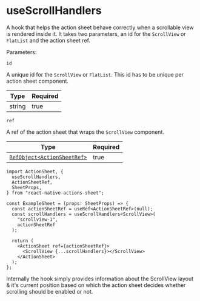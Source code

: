 
# useScrollHandlers

A hook that helps the action sheet behave correctly when a scrollable view is rendered inside it. It takes two parameters, an id for the `ScrollView` or `FlatList` and the action sheet ref.

Parameters:

`id`

A unique id for the `ScrollView` or `FlatList`. This id has to be unique per action sheet component.

| Type   | Required |
| ------ | -------- |
| string | true     |

`ref`

A ref of the action sheet that wraps the `ScrollView` component.

| Type                                                     | Required |
| -------------------------------------------------------- | -------- |
| [`RefObject<ActionSheetRef>`](/reference/actionsheetref) | true     |

```tsx
import ActionSheet, {
  useScrollHandlers,
  ActionSheetRef,
  SheetProps,
} from "react-native-actions-sheet";

const ExampleSheet = (props: SheetProps) => {
  const actionSheetRef = useRef<ActionSheetRef>(null);
  const scrollHandlers = useScrollHandlers<ScrollView>(
    "scrollview-1",
    actionSheetRef
  );

  return (
    <ActionSheet ref={actionSheetRef}>
      <ScrollView {...scrollHandlers}></ScrollView>
    </ActionSheet>
  );
};
```

<Callout>
  Internally the hook simply provides information about the ScrollView layout &
  it's current position based on which the action sheet decides whether
  scrolling should be enabled or not.
</Callout>
